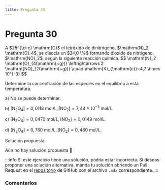 ```yaml
---
title: Pregunta 30
---
```



# Pregunta 30

<div className="exercise">
A $25^{\circ} \mathrm{C}$ el tetróxido de dinitrógeno, $\mathrm{N}_2 \mathrm{O}_4$, se disocia un $24,0 \%$ formando dióxido de nitrógeno, $\mathrm{NO}_2$, según la siguiente reacción química.
$$
\mathrm{N}_2 \mathrm{O}_{4(\mathrm{~g})} \leftrightarrows 2 \mathrm{NO}_{2(\mathrm{~g})} \quad \mathrm{K}_{\mathrm{c}}=4,7 \times 10^{-3}
$$

Determine la concentración de las especies en el equilibrio a esta temperatura.

a) No se puede determinar.

b) $\left[\mathrm{N}_2 \mathrm{O}_4\right]=0,0118 \mathrm{~mol} / \mathrm{L},\left[\mathrm{NO}_2\right]=7,44 \times 10^{-3} \mathrm{~mol} / \mathrm{L}$.

c) $\left[\mathrm{N}_2 \mathrm{O}_4\right]=0,0470 \mathrm{~mol} / \mathrm{L},\left[\mathrm{NO}_2\right]=0,0149 \mathrm{~mol} / \mathrm{L}$.

d) $\left[\mathrm{N}_2 \mathrm{O}_4\right]=0,760 \mathrm{~mol} / \mathrm{L},\left[\mathrm{NO}_2\right]=0,480 \mathrm{~mol} / \mathrm{L}$.
</div>

<MDXDetails>
<summary>Solución propuesta</summary>

Aún no hay solución propuesta 🥲

:::info
Si este ejercicio tiene una solución, podría estar incorrecta. Si deseas proponer una solución alternativa, manda tu solución abriendo
un Pull Request en el [repositorio](https://github.com/crow-rojas/apuntes-fundamentals/pulls) de GitHub con el archivo
`.mdx` correspondiente.
:::

</MDXDetails>

### Comentarios

<Disqus
  url="https://crow-rojas.github.io/apuntes-fundamentals/docs/science/chemistry/exercises/2023-2/p30"
  identifier="docs/science/chemistry/exercises/2023-2/p30"
  title="2023-2 Quimica - Pregunta 30"
/>
